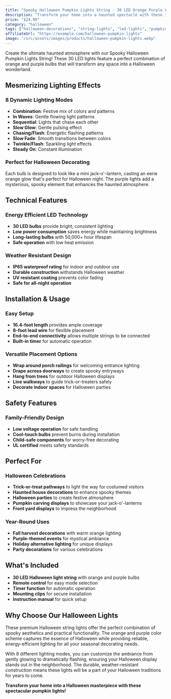 ```yaml
---
title: "Spooky Halloween Pumpkin Lights String - 30 LED Orange Purple Lights with 8 Lighting Modes"
description: "Transform your home into a haunted spectacle with these 30 LED Halloween string lights featuring orange and purple bulbs. 8 different lighting modes create the perfect spooky atmosphere for your Halloween decorations."
price: "$24.99"
category: "halloween"
tags: ["halloween-decorations", "string-lights", "led-lights", "pumpkin-lights", "outdoor-decor", "spooky-ambiance"]
affiliateUrl: "https://example.com/halloween-pumpkin-lights"
image: "/src/assets/images/products/halloween-pumpkin-lights.webp"
---
```


Create the ultimate haunted atmosphere with our Spooky Halloween Pumpkin Lights String! These 30 LED lights feature a perfect combination of orange and purple bulbs that will transform any space into a Halloween wonderland.

## Mesmerizing Lighting Effects

### 8 Dynamic Lighting Modes
- **Combination**: Festive mix of colors and patterns
- **In Waves**: Gentle flowing light patterns
- **Sequential**: Lights that chase each other
- **Slow Glow**: Gentle pulsing effect
- **Chasing/Flash**: Energetic flashing patterns
- **Slow Fade**: Smooth transitions between colors
- **Twinkle/Flash**: Sparkling light effects
- **Steady On**: Constant illumination

### Perfect for Halloween Decorating
Each bulb is designed to look like a mini jack-o'-lantern, casting an eerie orange glow that's perfect for Halloween night. The purple lights add a mysterious, spooky element that enhances the haunted atmosphere.

## Technical Features

### Energy Efficient LED Technology
- **30 LED bulbs** provide bright, consistent lighting
- **Low power consumption** saves energy while maintaining brightness
- **Long-lasting bulbs** with 50,000+ hour lifespan
- **Safe operation** with low heat emission

### Weather Resistant Design
- **IP65 waterproof rating** for indoor and outdoor use
- **Durable construction** withstands Halloween weather
- **UV resistant coating** prevents color fading
- **Safe for all-night operation**

## Installation & Usage

### Easy Setup
- **16.4-foot length** provides ample coverage
- **8-foot lead wire** for flexible placement
- **End-to-end connectivity** allows multiple strings to be connected
- **Built-in timer** for automatic operation

### Versatile Placement Options
- **Wrap around porch railings** for welcoming entrance lighting
- **Drape across doorways** to create spooky entryways
- **Hang from trees** for outdoor Halloween displays
- **Line walkways** to guide trick-or-treaters safely
- **Decorate indoor spaces** for Halloween parties

## Safety Features

### Family-Friendly Design
- **Low voltage operation** for safe handling
- **Cool-touch bulbs** prevent burns during installation
- **Child-safe components** for worry-free decorating
- **UL certified** meets safety standards

## Perfect For

### Halloween Celebrations
- **Trick-or-treat pathways** to light the way for costumed visitors
- **Haunted house decorations** to enhance spooky themes
- **Halloween parties** to create festive atmosphere
- **Pumpkin carving displays** to showcase your jack-o'-lanterns
- **Front yard displays** to impress the neighborhood

### Year-Round Uses
- **Fall harvest decorations** with warm orange lighting
- **Purple-themed events** for mystical ambiance
- **Holiday alternative lighting** for unique displays
- **Party decorations** for various celebrations

## What's Included

- **30 LED Halloween light string** with orange and purple bulbs
- **Remote control** for easy mode selection
- **Timer function** for automatic operation
- **Mounting clips** for secure installation
- **Instruction manual** for quick setup

## Why Choose Our Halloween Lights

These premium Halloween string lights offer the perfect combination of spooky aesthetics and practical functionality. The orange and purple color scheme captures the essence of Halloween while providing reliable, energy-efficient lighting for all your seasonal decorating needs.

With 8 different lighting modes, you can customize the ambiance from gently glowing to dramatically flashing, ensuring your Halloween display stands out in the neighborhood. The durable, weather-resistant construction means these lights will be a part of your Halloween traditions for years to come.

**Transform your home into a Halloween masterpiece with these spectacular pumpkin lights!**
